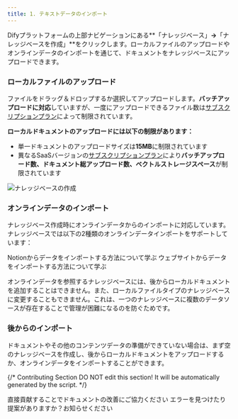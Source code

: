 ```yaml
---
title: 1. テキストデータのインポート
---
```


Difyプラットフォームの上部ナビゲーションにある**「ナレッジベース」**→**「ナレッジベースを作成」**をクリックします。ローカルファイルのアップロードやオンラインデータのインポートを通じて、ドキュメントをナレッジベースにアップロードできます。

### **ローカルファイルのアップロード**

ファイルをドラッグ＆ドロップするか選択してアップロードします。**バッチアップロードに対応**していますが、一度にアップロードできるファイル数は[サブスクリプションプラン](https://dify.ai/pricing)によって制限されています。

**ローカルドキュメントのアップロードには以下の制限があります：**

* 単一ドキュメントのアップロードサイズは**15MB**に制限されています
* 異なるSaaSバージョンの[サブスクリプションプラン](https://dify.ai/pricing)により**バッチアップロード数、ドキュメント総アップロード数、ベクトルストレージスペース**が制限されています

<img
  src="https://assets-docs.dify.ai/2025/01/22064cb61356e4c005c4072d5d066cf6.png"
  className="mx-auto"
  alt="ナレッジベースの作成"
/>

### **オンラインデータのインポート**

ナレッジベース作成時にオンラインデータからのインポートに対応しています。ナレッジベースでは以下の2種類のオンラインデータインポートをサポートしています：

<Card title="Notionからインポート" icon="link" href="./sync-from-notion">
  Notionからデータをインポートする方法について学ぶ
</Card>

<Card title="ウェブサイトからインポート" icon="link" href="./sync-from-website">
  ウェブサイトからデータをインポートする方法について学ぶ
</Card>

オンラインデータを参照するナレッジベースには、後からローカルドキュメントを追加することはできません。また、ローカルファイルタイプのナレッジベースに変更することもできません。これは、一つのナレッジベースに複数のデータソースが存在することで管理が困難になるのを防ぐためです。

### 後からのインポート

ドキュメントやその他のコンテンツデータの準備ができていない場合は、まず空のナレッジベースを作成し、後からローカルドキュメントをアップロードするか、オンラインデータをインポートすることができます。

{/*
Contributing Section
DO NOT edit this section!
It will be automatically generated by the script.
*/}

<CardGroup cols="2">
    <Card
        title="このページを編集する"
        icon="pen-to-square"
        href="https://github.com/langgenius/dify-docs-mintlify/edit/main/ja-jp/guides/knowledge-base/create-knowledge-and-upload-documents/import-content-data/readme.mdx"
    >
        直接貢献することでドキュメントの改善にご協力ください
    </Card>
    <Card
        title="問題を報告する"
        icon="github"
        href="https://github.com/langgenius/dify-docs-mintlify/issues/new?title=ドキュメントの問題%3A%20&body=%23%23%20問題の説明%0A%3C%21--%20発見した問題について簡単に説明してください%20--%3E%0A%0A%23%23%20ページリンク%0Ahttps%3A%2F%2Fgithub.com%2Flanggenius%2Fdify-docs-mintlify%2Fblob%2Fmain%2Fja-jp/guides/knowledge-base/create-knowledge-and-upload-documents/import-content-data%2Freadme.mdx%0A%0A%23%23%20提案される変更%0A%3C%21--%20特定の変更案がある場合は、ここで説明してください%20--%3E%0A%0A%3C%21--%20ドキュメントの品質向上にご協力いただきありがとうございます！%20--%3E"
    >
        エラーを見つけたり提案がありますか？お知らせください
    </Card>
</CardGroup>
